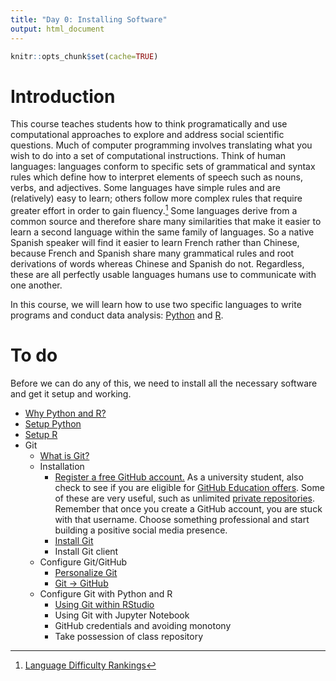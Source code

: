 ```yaml
---
title: "Day 0: Installing Software"
output: html_document
---
```


```r
knitr::opts_chunk$set(cache=TRUE)
```

# Introduction

This course teaches students how to think programatically and use computational approaches to explore and address social scientific questions. Much of computer programming involves translating what you wish to do into a set of computational instructions. Think of human languages: languages conform to specific sets of grammatical and syntax rules which define how to interpret elements of speech such as nouns, verbs, and adjectives. Some languages have simple rules and are (relatively) easy to learn; others follow more complex rules that require greater effort in order to gain fluency.^[[Language Difficulty Rankings](http://www.effectivelanguagelearning.com/language-guide/language-difficulty)] Some languages derive from a common source and therefore share many similarities that make it easier to learn a second language within the same family of languages. So a native Spanish speaker will find it easier to learn French rather than Chinese, because French and Spanish share many grammatical rules and root derivations of words whereas Chinese and Spanish do not. Regardless, these are all perfectly usable languages humans use to communicate with one another.

In this course, we will learn how to use two specific languages to write programs and conduct data analysis: [Python](https://www.python.org/) and [R](https://www.r-project.org/).


# To do

Before we can do any of this, we need to install all the necessary software and get it setup and working.

* [Why Python and R?](setup01.html)
* [Setup Python](setup02.html)
* [Setup R](setup03.html)
* Git
    * [What is Git?](git00.html)
    * Installation
        * [Register a free GitHub account.](https://github.com/) As a university student, also check to see if you are eligible for [GitHub Education offers](https://education.github.com/). Some of these are very useful, such as unlimited [private repositories](https://help.github.com/articles/what-plan-should-i-choose/). Remember that once you create a GitHub account, you are stuck with that username. Choose something professional and start building a positive social media presence.
        * [Install Git](git01.html)
        * Install Git client
    * Configure Git/GitHub
        * [Personalize Git](git03.html)
        * [Git -> GitHub](git04.html)
    * Configure Git with Python and R
        * [Using Git within RStudio](git05.html)
        * Using Git with Jupyter Notebook
        * GitHub credentials and avoiding monotony
        * Take possession of class repository


